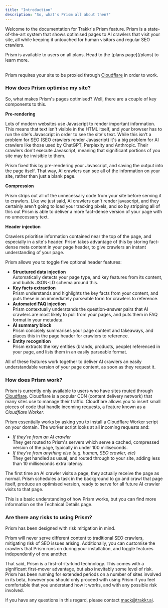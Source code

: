 ```yaml
---
title: "Introduction"
description: "So, what's Prism all about then?"
---
```


Welcome to the documentation for Trakkr's Prism feature. Prism is a state-of-the-art system that shows optimised pages to AI crawlers that visit your site, all while keeping it untouched for human visitors and regular SEO crawlers.

<Info>
  Prism is available to users on all plans. Head to the [plans page](/plans) to learn more. 

  \
  Prism requires your site to be proxied through [Cloudflare](https://cloudflare.com) in order to work.
</Info>

### How does Prism optimise my site?

So, what makes Prism's pages optimised? Well, there are a couple of key components to this.

**Pre-rendering**

Lots of modern websites use Javascript to render important information. This means that text isn't visible in the HTML itself, and your browser has to run the site's Javascript in order to see the site's text. While this isn't a problem for SEO (SEO crawlers render Javascript) it's a big problem for AI crawlers like those used by ChatGPT, Perplexity and Anthropic. Their crawlers don't execute Javascript, meaning that significant portions of you site may be invisible to them.

Prism fixed this by pre-rendering your Javascript, and saving the output into the page itself. That way, AI crawlers can see all of the information on your site, rather than just a blank page.

**Compression**

Prism strips out all of the unnecessary code from your site before serving it to crawlers. Like we just said, AI crawlers can't render javascript, and they certainly aren't going to load your tracking pixels, and so by stripping all of this out Prism is able to deliver a more fact-dense version of your page with no unnecessary text.

**Header injection**

Crawlers prioritise information contained near the top of the page, and especially in a site's header. Prism takes advantage of this by storing fact-dense meta content in your page header, to give crawlers an instant understanding of your page.

Prism allows you to toggle five optional header features:

- **Structured data injection**\
  Automatically detects your page type, and key features from its content, and builds JSON-LD schema around this.
- **Key facts extraction**\
  Prism understands and highlights the key facts from your content, and puts these in an immediately parseable form for crawlers to reference.
- **Automated FAQ injection**\
  Prism contextually understands the question-answer pairs that AI crawlers are most likely to pull from your pages, and puts them in FAQ format in your metadata.
- **AI summary block**\
  Prism concisely summarises your page content and takeaways, and places this in the page header for crawlers to reference.
- **Entity recognition**\
  Prism extracts the key entities (brands, products, people) referenced in your page, and lists them in an easily parseable format.

All of these features work together to deliver AI crawlers an easily understandable version of your page content, as soon as they request it.

### How does Prism work?

Prism is currently only available to users who have sites routed through [Cloudflare](https://cloudlflare.com). Cloudflare is a  popular CDN (content delivery network) that many sites use to manage their traffic. Cloudflare allows you to insert small pieces of code that handle incoming requests, a feature known as a _Cloudflare Worker_.

Prism essentially works by asking you to install a Cloudflare Worker script on your domain. The worker script looks at all incoming requests and:

- _If they're from an AI crawler_\
  They get routed to Prism's servers which serve a cached, compressed version of the page, typically in under 100 milliseconds.
- _If they're from anything else (e.g. human, SEO crawler, etc)_\
  They get handled as usual, and routed through to your site, adding less than 10 milliseconds extra latency.

The first time an AI crawler visits a page, they actually receive the page as normal. Prism schedules a task in the background to go and crawl that page itself, produce an optimised version, ready to serve for all future AI crawler visits to that page.

This is a basic understanding of how Prism works, but you can find more information on the Technical Details page.

### Are there any risks to using Prism?

Prism has been designed with risk mitigation in mind.

Prism will never serve different content to traditional SEO crawlers, mitigating risk of SEO issues arising. Additionally, you can customise the crawlers that Prism runs on during your installation, and toggle features independently of one another.

That said, Prism is a first-of-its-kind technology. This comes with a significant first-mover advantage, but also inevitably some level of risk. Prism has been running for extended periods on a number of sites involved in its beta, however you should only proceed with using Prism if you feel comfortable that you understand how it works, and with any possible risk involved.

If you have any questions in this regard, please contact [mack@trakkr.ai](mailto:mack@trakkr.ai).